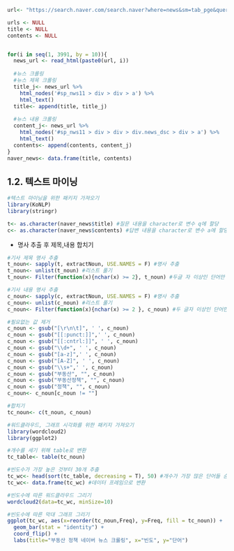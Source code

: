 ```r
url<- "https://search.naver.com/search.naver?where=news&sm=tab_pge&query=%EB%B6%80%EB%8F%99%EC%82%B0%20%EC%A0%95%EC%B1%85&sort=0&photo=3&field=0&pd=3&ds=2020.05.01&de=2021.05.31&cluster_rank=10&mynews=0&office_type=0&office_section_code=0&news_office_checked=&nso=so:r,p:from20200501to20210531,a:all&start="

urls <- NULL
title <- NULL
contents <- NULL


for(i in seq(1, 3991, by = 10)){
  news_url <- read_html(paste0(url, i))
  
  #뉴스 크롤링
  #뉴스 제목 크롤링
  title_j<- news_url %>%
    html_nodes('#sp_nws11 > div > div > a') %>%
    html_text()
  title<- append(title, title_j)
  
  #뉴스 내용 크롤링
  content_j<- news_url %>%
    html_nodes('#sp_nws11 > div > div > div.news_dsc > div > a') %>%
    html_text()
  contents<- append(contents, content_j)
}
naver_news<- data.frame(title, contents)
```

## 1.2. 텍스트 마이닝
```r
#텍스트 마이닝을 위한 패키지 가져오기
library(KoNLP)
library(stringr)

t<- as.character(naver_news$title) #질문 내용을 character로 변수 q에 할당
c<- as.character(naver_news$contents) #답변 내용을 character로 변수 a에 할당
```
  - 명사 추출 후 제목,내용 합치기
```r
#기사 제목 명사 추출
t_noun<- sapply(t, extractNoun, USE.NAMES = F) #명사 추출
t_noun<- unlist(t_noun) #리스트 풀기
t_noun<- Filter(function(x){nchar(x) >= 2}, t_noun) #두글 자 이상인 단어만 필터링

#기사 내용 명사 추출
c_noun<- sapply(c, extractNoun, USE.NAMES = F) #명사 추출
c_noun<- unlist(c_noun) #리스트 풀기
c_noun<- Filter(function(x){nchar(x) >= 2 }, c_noun) #두 글자 이상인 단어만 필터링

#필요없는 값 제거
c_noun <- gsub("[\r\n\t]", ' ', c_noun)
c_noun <- gsub("[[:punct:]]",' ', c_noun)
c_noun <- gsub("[[:cntrl:]]", ' ', c_noun)
c_noun <- gsub("\\d+", ' ', c_noun)
c_noun <- gsub("[a-z]",' ', c_noun)
c_noun <- gsub("[A-Z]", ' ', c_noun)
c_noun <- gsub("\\s+",' ', c_noun)
c_noun <- gsub("부동산", "", c_noun)
c_noun <- gsub("부동산정책", "", c_noun)
c_noun <- gsub("정책", "", c_noun)
c_noun<- c_noun[c_noun != ""]

#합치기
tc_noun<- c(t_noun, c_noun)
```

```r
#워드클라우드, 그래프 시각화를 위한 패키지 가져오기
library(wordcloud2)
library(ggplot2)

#개수를 세기 위해 table로 변환
tc_table<- table(tc_noun) 

#빈도수가 가장 높은 것부터 30개 추출
tc_wc<- head(sort(tc_table, decreasing = T), 50) #개수가 가장 많은 단어들 순서대로 상위 30개 추출
tc_wc<- data.frame(tc_wc) #데이터 프레임으로 변환

#빈도수에 따른 워드클라우드 그리기
wordcloud2(data=tc_wc, minSize=10)

#빈도수에 따른 막대 그래프 그리기
ggplot(tc_wc, aes(x=reorder(tc_noun,Freq), y=Freq, fill = tc_noun)) +
  geom_bar(stat = "identity") +
  coord_flip() +
  labs(title="부동산 정책 네이버 뉴스 크롤링", x="빈도", y="단어")
```
